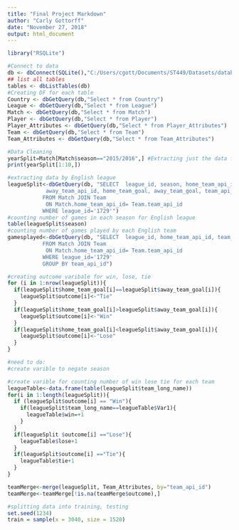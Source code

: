 ---
title: "Final Project Markdown"
author: "Carly Gottorff"
date: "November 27, 2018"
output: html_document
---

```{r}
library("RSQLite")

#Connect to data 
db <- dbConnect(SQLite(),"C:/Users/cgott/Documents/ST449/Datasets/database.sqlite")
## list all tables
tables <- dbListTables(db)
#Creating DF for each table
Country <- dbGetQuery(db,"Select * from Country") 
League <- dbGetQuery(db,"Select * from League")
Match <- dbGetQuery(db,"Select * from Match")
Player <- dbGetQuery(db,"Select * from Player")
Player_Attributes <- dbGetQuery(db,"Select * from Player_Attributes")
Team <- dbGetQuery(db,"Select * from Team")
Team_Attributes <- dbGetQuery(db,"Select * from Team_Attributes")

```


```{r}
#Data Cleaning
yearSplit=Match[Match$season=="2015/2016",] #Extracting just the data for the 2015/2016 season 
print(yearSplit[1:10,])

#extracting data by English league 
leagueSplit<-dbGetQuery(db, "SELECT  league_id, season, home_team_api_id, 
            away_team_api_id, home_team_goal, away_team_goal, team_api_id, team_long_name
           FROM Match JOIN Team
            ON Match.home_team_api_id= Team.team_api_id
           WHERE league_id='1729'")
#counting number of games in each season for English league
table(leagueSplit$season)
#counting number of games played by each English team 
gamesplayed<-dbGetQuery(db, "SELECT  league_id, home_team_api_id, team_api_id, team_long_name, COUNT(*)
           FROM Match JOIN Team
            ON Match.home_team_api_id= Team.team_api_id
           WHERE league_id='1729'
           GROUP BY team_api_id")

#creating outcome varibale for win, lose, tie
for (i in 1:nrow(leagueSplit)){
  if(leagueSplit$home_team_goal[i]==leagueSplit$away_team_goal[i]){
    leagueSplit$outcome[i]<-"Tie"
  }
  if(leagueSplit$home_team_goal[i]>leagueSplit$away_team_goal[i]){
    leagueSplit$outcome[i]<-"Win"
  }
  if(leagueSplit$home_team_goal[i]<leagueSplit$away_team_goal[i]){
    leagueSplit$outcome[i]<-"Lose"
  }
}

#need to do: 
#create varible to negate season

#create varible for counting number of win lose tie for each team
leagueTable<-data.frame(table(leagueSplit$team_long_name))
for(i in 1:length(leagueSplit)){
  if (leagueSplit$outcome[i] == "Win"){
    if(leagueSplit$team_long_name==leagueTable$Var1){
      leagueTable$win=+1
    }
  }
  if(leagueSplit $outcome[i] =="Lose"){
    leagueTable$lose+1
  }
  if(leagueSplit$outcome[i] =="Tie"){
    leagueTable$tie+1
  }
}

teamMerge<-merge(leagueSplit, Team_Attributes, by="team_api_id")
teamMerge<-teamMerge[!is.na(teamMerge$outcome),]


```


```{r}
#splitting data into training, testing
set.seed(1234)
train = sample(x = 3040, size = 1520)



```


